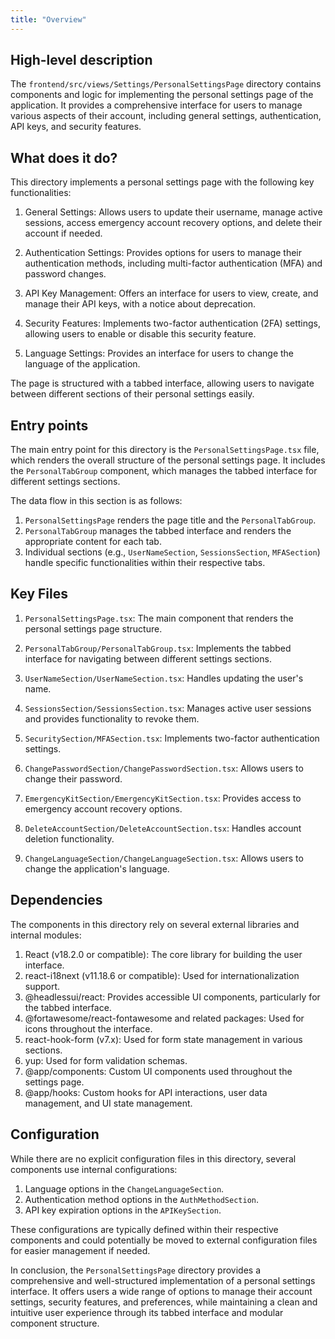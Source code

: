 ```yaml
---
title: "Overview"
---
```


## High-level description
The `frontend/src/views/Settings/PersonalSettingsPage` directory contains components and logic for implementing the personal settings page of the application. It provides a comprehensive interface for users to manage various aspects of their account, including general settings, authentication, API keys, and security features.

## What does it do?
This directory implements a personal settings page with the following key functionalities:

1. General Settings: Allows users to update their username, manage active sessions, access emergency account recovery options, and delete their account if needed.

2. Authentication Settings: Provides options for users to manage their authentication methods, including multi-factor authentication (MFA) and password changes.

3. API Key Management: Offers an interface for users to view, create, and manage their API keys, with a notice about deprecation.

4. Security Features: Implements two-factor authentication (2FA) settings, allowing users to enable or disable this security feature.

5. Language Settings: Provides an interface for users to change the language of the application.

The page is structured with a tabbed interface, allowing users to navigate between different sections of their personal settings easily.

## Entry points
The main entry point for this directory is the `PersonalSettingsPage.tsx` file, which renders the overall structure of the personal settings page. It includes the `PersonalTabGroup` component, which manages the tabbed interface for different settings sections.

The data flow in this section is as follows:
1. `PersonalSettingsPage` renders the page title and the `PersonalTabGroup`.
2. `PersonalTabGroup` manages the tabbed interface and renders the appropriate content for each tab.
3. Individual sections (e.g., `UserNameSection`, `SessionsSection`, `MFASection`) handle specific functionalities within their respective tabs.

## Key Files
1. `PersonalSettingsPage.tsx`: The main component that renders the personal settings page structure.

2. `PersonalTabGroup/PersonalTabGroup.tsx`: Implements the tabbed interface for navigating between different settings sections.

3. `UserNameSection/UserNameSection.tsx`: Handles updating the user's name.

4. `SessionsSection/SessionsSection.tsx`: Manages active user sessions and provides functionality to revoke them.

5. `SecuritySection/MFASection.tsx`: Implements two-factor authentication settings.

6. `ChangePasswordSection/ChangePasswordSection.tsx`: Allows users to change their password.

7. `EmergencyKitSection/EmergencyKitSection.tsx`: Provides access to emergency account recovery options.

8. `DeleteAccountSection/DeleteAccountSection.tsx`: Handles account deletion functionality.

9. `ChangeLanguageSection/ChangeLanguageSection.tsx`: Allows users to change the application's language.

## Dependencies
The components in this directory rely on several external libraries and internal modules:

1. React (v18.2.0 or compatible): The core library for building the user interface.
2. react-i18next (v11.18.6 or compatible): Used for internationalization support.
3. @headlessui/react: Provides accessible UI components, particularly for the tabbed interface.
4. @fortawesome/react-fontawesome and related packages: Used for icons throughout the interface.
5. react-hook-form (v7.x): Used for form state management in various sections.
6. yup: Used for form validation schemas.
7. @app/components: Custom UI components used throughout the settings page.
8. @app/hooks: Custom hooks for API interactions, user data management, and UI state management.

## Configuration
While there are no explicit configuration files in this directory, several components use internal configurations:

1. Language options in the `ChangeLanguageSection`.
2. Authentication method options in the `AuthMethodSection`.
3. API key expiration options in the `APIKeySection`.

These configurations are typically defined within their respective components and could potentially be moved to external configuration files for easier management if needed.

In conclusion, the `PersonalSettingsPage` directory provides a comprehensive and well-structured implementation of a personal settings interface. It offers users a wide range of options to manage their account settings, security features, and preferences, while maintaining a clean and intuitive user experience through its tabbed interface and modular component structure.